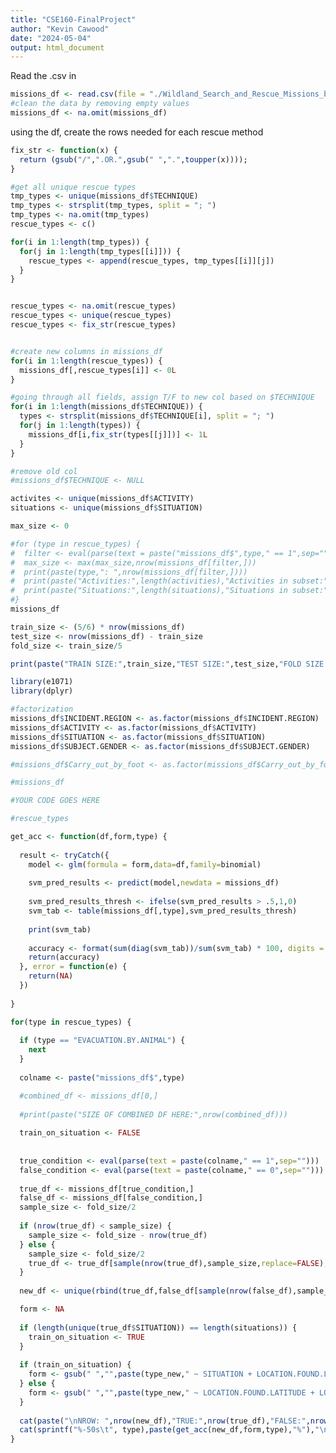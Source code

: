 ```yaml
---
title: "CSE160-FinalProject"
author: "Kevin Cawood"
date: "2024-05-04"
output: html_document
---
```


Read the .csv in

```r
missions_df <- read.csv(file = "./Wildland_Search_and_Rescue_Missions_by_NYS_Forest_Rangers__Beginning_2012.csv", header=TRUE)
#clean the data by removing empty values
missions_df <- na.omit(missions_df)

```

using the df, create the rows needed for each rescue method

```r

fix_str <- function(x) {
  return (gsub("/",".OR.",gsub(" ",".",toupper(x))));
}

#get all unique rescue types
tmp_types <- unique(missions_df$TECHNIQUE)
tmp_types <- strsplit(tmp_types, split = "; ")
tmp_types <- na.omit(tmp_types)
rescue_types <- c()

for(i in 1:length(tmp_types)) {
  for(j in 1:length(tmp_types[[i]])) {
    rescue_types <- append(rescue_types, tmp_types[[i]][j])
  }
}


rescue_types <- na.omit(rescue_types)
rescue_types <- unique(rescue_types)
rescue_types <- fix_str(rescue_types)


#create new columns in missions_df
for(i in 1:length(rescue_types)) {
  missions_df[,rescue_types[i]] <- 0L
}

#going through all fields, assign T/F to new col based on $TECHNIQUE
for(i in 1:length(missions_df$TECHNIQUE)) {
  types <- strsplit(missions_df$TECHNIQUE[i], split = "; ")
  for(j in 1:length(types)) {
    missions_df[i,fix_str(types[[j]])] <- 1L
  }
}

#remove old col
#missions_df$TECHNIQUE <- NULL

activites <- unique(missions_df$ACTIVITY)
situations <- unique(missions_df$SITUATION)

max_size <- 0

#for (type in rescue_types) {
#  filter <- eval(parse(text = paste("missions_df$",type," == 1",sep="")))
#  max_size <- max(max_size,nrow(missions_df[filter,]))
#  print(paste(type,": ",nrow(missions_df[filter,])))
#  print(paste("Activities:",length(activities),"Activities in subset:",length(unique(missions_df[filter,]$ACTIVITY))))
#  print(paste("Situations:",length(situations),"Situations in subset:",length(unique(missions_df[filter,]$SITUATION))))
#}
missions_df

train_size <- (5/6) * nrow(missions_df)
test_size <- nrow(missions_df) - train_size
fold_size <- train_size/5

print(paste("TRAIN SIZE:",train_size,"TEST SIZE:",test_size,"FOLD SIZE:",fold_size))


```

```r
library(e1071)
library(dplyr)

#factorization
missions_df$INCIDENT.REGION <- as.factor(missions_df$INCIDENT.REGION)
missions_df$ACTIVITY <- as.factor(missions_df$ACTIVITY)
missions_df$SITUATION <- as.factor(missions_df$SITUATION)
missions_df$SUBJECT.GENDER <- as.factor(missions_df$SUBJECT.GENDER)

#missions_df$Carry_out_by_foot <- as.factor(missions_df$Carry_out_by_foot)

#missions_df

#YOUR CODE GOES HERE

#rescue_types

get_acc <- function(df,form,type) {
  
  result <- tryCatch({
    model <- glm(formula = form,data=df,family=binomial)
    
    svm_pred_results <- predict(model,newdata = missions_df)
    
    svm_pred_results_thresh <- ifelse(svm_pred_results > .5,1,0)                                      
    svm_tab <- table(missions_df[,type],svm_pred_results_thresh)
    
    print(svm_tab)
    
    accuracy <- format(sum(diag(svm_tab))/sum(svm_tab) * 100, digits = 3)
    return(accuracy)
  }, error = function(e) {
    return(NA)
  })
  
}

for(type in rescue_types) {
  
  if (type == "EVACUATION.BY.ANIMAL") {
    next
  }
  
  colname <- paste("missions_df$",type)

  #combined_df <- missions_df[0,]
  
  #print(paste("SIZE OF COMBINED DF HERE:",nrow(combined_df)))
  
  train_on_situation <- FALSE
  
    
  true_condition <- eval(parse(text = paste(colname," == 1",sep="")))
  false_condition <- eval(parse(text = paste(colname," == 0",sep="")))
  
  true_df <- missions_df[true_condition,]
  false_df <- missions_df[false_condition,]
  sample_size <- fold_size/2
  
  if (nrow(true_df) < sample_size) {
    sample_size <- fold_size - nrow(true_df)
  } else {
    sample_size <- fold_size/2
    true_df <- true_df[sample(nrow(true_df),sample_size,replace=FALSE),]
  }
    
  new_df <- unique(rbind(true_df,false_df[sample(nrow(false_df),sample_size,replace=FALSE),]))

  form <- NA
  
  if (length(unique(true_df$SITUATION)) == length(situations)) {
    train_on_situation <- TRUE
  }
  
  if (train_on_situation) {
    form <- gsub(" ","",paste(type_new," ~ SITUATION + LOCATION.FOUND.LATITUDE + LOCATION.FOUND.LONGITUDE + LOCATION.FOUND.ELEVATION"));
  } else {
    form <- gsub(" ","",paste(type_new," ~ LOCATION.FOUND.LATITUDE + LOCATION.FOUND.LONGITUDE + LOCATION.FOUND.ELEVATION"));
  }
  
  cat(paste("\nNROW: ",nrow(new_df),"TRUE:",nrow(true_df),"FALSE:",nrow(false_df),"\n"))
  cat(sprintf("%-50s\t", type),paste(get_acc(new_df,form,type),"%"),"\n")
}

```

```r

```

```r

```

```r
```
